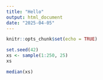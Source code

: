 ```yaml
---
title: "Hello"
output: html_document
date: "2025-04-05"
---
```


```r
knitr::opts_chunk$set(echo = TRUE)
```

```r
set.seed(42)
xs <- sample(1:250, 25)
xs
```

```r
median(xs)
```